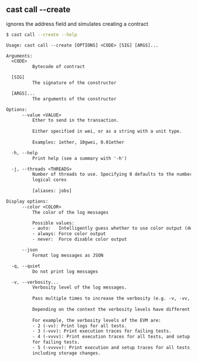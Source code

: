 ## cast call --create

ignores the address field and simulates creating a contract

```bash
$ cast call --create --help
```

```txt
Usage: cast call --create [OPTIONS] <CODE> [SIG] [ARGS]...

Arguments:
  <CODE>
          Bytecode of contract

  [SIG]
          The signature of the constructor

  [ARGS]...
          The arguments of the constructor

Options:
      --value <VALUE>
          Ether to send in the transaction.
          
          Either specified in wei, or as a string with a unit type.
          
          Examples: 1ether, 10gwei, 0.01ether

  -h, --help
          Print help (see a summary with '-h')

  -j, --threads <THREADS>
          Number of threads to use. Specifying 0 defaults to the number of
          logical cores
          
          [aliases: jobs]

Display options:
      --color <COLOR>
          The color of the log messages

          Possible values:
          - auto:   Intelligently guess whether to use color output (default)
          - always: Force color output
          - never:  Force disable color output

      --json
          Format log messages as JSON

  -q, --quiet
          Do not print log messages

  -v, --verbosity...
          Verbosity level of the log messages.
          
          Pass multiple times to increase the verbosity (e.g. -v, -vv, -vvv).
          
          Depending on the context the verbosity levels have different meanings.
          
          For example, the verbosity levels of the EVM are:
          - 2 (-vv): Print logs for all tests.
          - 3 (-vvv): Print execution traces for failing tests.
          - 4 (-vvvv): Print execution traces for all tests, and setup traces
          for failing tests.
          - 5 (-vvvvv): Print execution and setup traces for all tests,
          including storage changes.
```